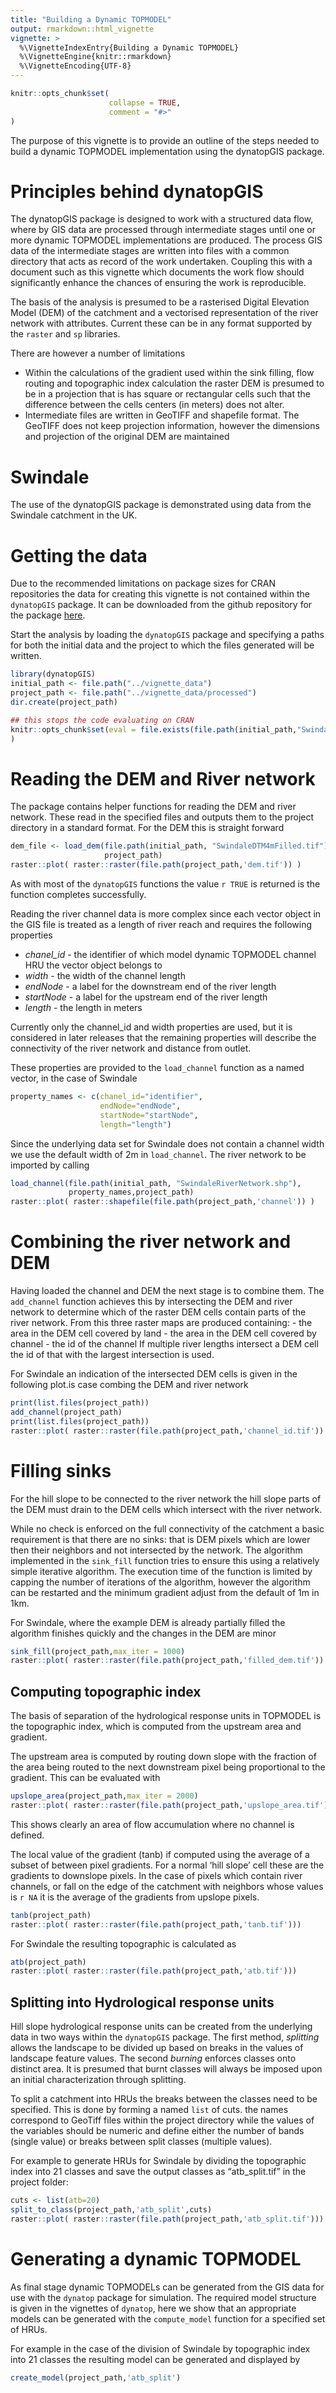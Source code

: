 ```yaml
---
title: "Building a Dynamic TOPMODEL"
output: rmarkdown::html_vignette
vignette: >
  %\VignetteIndexEntry{Building a Dynamic TOPMODEL}
  %\VignetteEngine{knitr::rmarkdown}
  %\VignetteEncoding{UTF-8}
---
```


```r
knitr::opts_chunk$set(
                      collapse = TRUE,
                      comment = "#>"
)
```
The purpose of this vignette is to provide an outline of the steps needed to
build a dynamic TOPMODEL implementation using the dynatopGIS package.

# Principles behind dynatopGIS

The dynatopGIS package is designed to work with a structured data flow, where
by GIS data are processed through intermediate stages until one or more dynamic
TOPMODEL implementations are produced. The process GIS data of the intermediate stages are written
into files with a common directory that acts as record of the work
undertaken. Coupling this with a document such as this vignette which
documents the work flow should significantly enhance the chances of ensuring
the work is reproducible.

The basis of the analysis is presumed to be a rasterised Digital Elevation Model (DEM) of
the catchment and a vectorised representation of the river network with
attributes. Current these can be in any format supported by the ```raster``` and ```sp```
libraries.

There are however a number of limitations

-    Within the calculations of the gradient used within the sink filling,
     flow routing and topographic index calculation the raster DEM is presumed
     to be in a projection that is has square or rectangular cells such that
     the difference between the cells centers (in meters) does not alter.
-    Intermediate files are written in GeoTIFF and shapefile format. The
     GeoTIFF does not keep projection information, however the dimensions and
     projection of the original DEM are maintained

# Swindale

The use of the dynatopGIS package is demonstrated using data from the Swindale
catchment in the UK.

# Getting the data

Due to the recommended limitations on package sizes for CRAN repositories the
data for creating this vignette is not contained within the
```dynatopGIS``` package. It can be downloaded from the github repository for
the package [here](https://​github.com/​waternumbers/​dynatopGIS).

Start the analysis by loading the ```dynatopGIS``` package and specifying a
paths for both the initial data and the project to which the files generated will be written.
```r
library(dynatopGIS)
initial_path <- file.path("../vignette_data")
project_path <- file.path("../vignette_data/processed")
dir.create(project_path)
```

```r
## this stops the code evaluating on CRAN
knitr::opts_chunk$set(eval = file.exists(file.path(initial_path,"SwindaleDTM4mFilled.tif"))
)
```

# Reading the DEM and River network

The package contains helper functions for reading the DEM and river
network. These read in the specified files and outputs them to the project
directory in a standard format. For the DEM this is straight forward

```r
dem_file <- load_dem(file.path(initial_path, "SwindaleDTM4mFilled.tif"),
                     project_path)
raster::plot( raster::raster(file.path(project_path,'dem.tif')) )
```
As with most of the ```dynatopGIS``` functions the value `r TRUE` is
returned is the function completes successfully.

Reading the river channel data is more complex since each vector object in the
GIS file is treated as a length of river reach and requires the following
properties

-   *chanel_id* - the identifier of which model dynamic TOPMODEL channel HRU the
vector object belongs to
-   *width* - the width of the channel length
-   *endNode* - a label for the downstream end of the river length
-   *startNode* - a label for the upstream end of the river length
-   *length* - the length in meters

Currently only the channel_id and width properties are used, but it is considered in later
releases that the remaining properties will describe the connectivity of the
river network and distance from outlet.

These properties are provided to the ```load_channel``` function as a named
vector, in the case of Swindale
```r
property_names <- c(chanel_id="identifier",
                    endNode="endNode",
                    startNode="startNode",
                    length="length")
```
Since the underlying data set for Swindale does not contain a channel width we
use the default width of 2m in ```load_channel```. The river network to be imported by calling
```r
load_channel(file.path(initial_path, "SwindaleRiverNetwork.shp"),
             property_names,project_path)
raster::plot( raster::shapefile(file.path(project_path,'channel')) )
```

# Combining the river network and DEM

Having loaded the channel and DEM the next stage is to combine them. The ```add_channel``` function achieves this by intersecting the
DEM and river network to determine which of the raster DEM cells contain parts
of the river network. From this three raster maps are produced containing:
-   the area in the DEM cell covered by land
-   the area in the DEM cell covered by channel
-   the id of the channel
If multiple river lengths intersect a DEM cell the id of that with the largest
intersection is used. 

For Swindale an indication of the intersected DEM cells is given in the following plot.is case combing the DEM and river network
```r
print(list.files(project_path))
add_channel(project_path)
print(list.files(project_path))
raster::plot( raster::raster(file.path(project_path,'channel_id.tif')) )
```
# Filling sinks

For the hill slope to be connected to the river network the hill slope parts of
the DEM must drain to the DEM cells which intersect with the river network.

While no check is enforced on the full connectivity of the catchment a basic requirement is that there are no
sinks: that is DEM pixels which are lower then their neighbors and not
intersected by the network. The algorithm implemented in the ```sink_fill```
function tries to ensure this using a relatively simple iterative
algorithm. The execution time of the function is limited by capping the number
of iterations of the algorithm, however the algorithm can be restarted and the
minimum gradient adjust from the default of 1m in 1km.

For Swindale, where the example DEM is already partially filled the algorithm
finishes quickly and the changes in the DEM are minor
```r
sink_fill(project_path,max_iter = 1000)
raster::plot( raster::raster(file.path(project_path,'filled_dem.tif')) - raster::raster(file.path(project_path,'dem.tif')) )
```

## Computing topographic index
The basis of separation of the hydrological response units in TOPMODEL is the
topographic index, which is computed from the upstream area and gradient.

The upstream area is computed by routing down slope with the fraction of the
area being routed to the next downstream pixel being proportional to the
gradient. This can be evaluated with
```r
upslope_area(project_path,max_iter = 2000)
raster::plot( raster::raster(file.path(project_path,'upslope_area.tif')))
```
This shows clearly an area of flow accumulation where no channel is defined.

The local value of the gradient (tanb) if computed using the average of a
subset of between pixel gradients. For a normal 'hill slope' cell these are the
gradients to downslope pixels. In the case of pixels which contain river
channels, or fall on the edge of the catchment with neighbors whose values is
`r NA` it is
the average of the gradients from upslope pixels.
```r
tanb(project_path)
raster::plot( raster::raster(file.path(project_path,'tanb.tif')))
```

For Swindale the resulting topographic is calculated as
```r
atb(project_path)
raster::plot( raster::raster(file.path(project_path,'atb.tif')))
```

## Splitting into Hydrological response units
Hill slope hydrological response units can be created from the underlying data
in two ways within the ```dynatopGIS``` package. The first method, *splitting*
allows the landscape to be divided up based on breaks in the values of
landscape feature values. The second *burning* enforces classes onto distinct
area. It is presumed that burnt classes will always be imposed upon an initial
characterization through splitting.

To split a catchment into HRUs the breaks between the classes need to be
specified. This is done by forming a named ```list``` of cuts. the names
correspond to GeoTiff files within the project directory while the values of
the variables should be numeric and define either the number of bands (single
value) or breaks between split classes (multiple values).

For example to generate HRUs for Swindale by dividing the topographic index
into 21 classes and save the output classes as "atb_split.tif" in the
project folder:
```r
cuts <- list(atb=20)
split_to_class(project_path,'atb_split',cuts)
raster::plot( raster::raster(file.path(project_path,'atb_split.tif')))
```

# Generating a dynamic TOPMODEL
As final stage dynamic TOPMODELs can be generated from the GIS data for use
with the ```dynatop``` package for simulation. The required model structure is
given in the vignettes of ```dynatop```, here we show that an appropriate models
can be generated with the ```compute_model``` function for a specified set of
HRUs. 

For example in the case of the division of Swindale by topographic index into
21 classes the resulting model can be generated and displayed by
```r
create_model(project_path,'atb_split')
```
